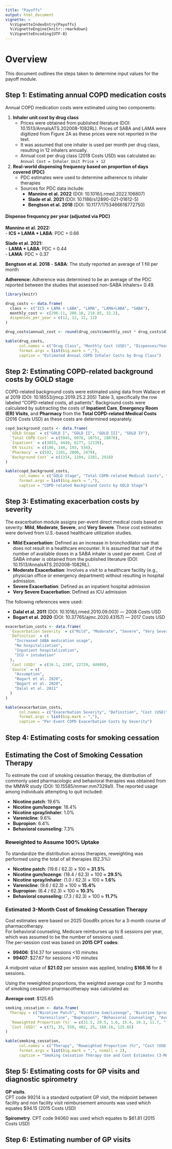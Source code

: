 ```yaml
---
title: "Payoffs"
output: html_document
vignette: >
  %\VignetteIndexEntry{Payoffs}
  %\VignetteEngine{knitr::rmarkdown}
  %\VignetteEncoding{UTF-8}
---
```


# Overview

This document outlines the steps taken to determine input values for the payoff module. 

## Step 1: Estimating annual COPD medication costs

Annual COPD medication costs were estimated using two components:

1. **Inhaler unit cost by drug class**  
   - Prices were obtained from published literature (DOI: 10.1513/AnnalsATS.202008-1082RL). Prices of SABA and LAMA were digitized from Figure 2A as these prices were not reported in the text.
   - It was assumed that one inhaler is used per month per drug class, resulting in 12 inhalers annually.  
   - Annual cost per drug class (2018 Costs USD) was calculated as:  
     `Annual Cost = Inhaler Unit Price × 12`

2. **Real-world dispensing frequency based on proportion of days covered (PDC)**  
   - PDC estimates were used to determine adherence to inhaler therapies
   - Sources for PDC data include:
     - **Mannino et al. 2022** (DOI: 10.1016/j.rmed.2022.106807)
     - **Slade et al. 2021** (DOI: 10.1186/s12890-021-01612-5)
     - **Bengtson et al. 2018** (DOI: 10.1177/1753466618772750) 

#### Dispense frequency per year (adjusted via PDC)

**Mannino et al. 2022:**  
- **ICS + LAMA + LABA**: PDC = 0.66  

**Slade et al. 2021:**  
- **LAMA + LABA**: PDC = 0.44  
- **LAMA**: PDC = 0.37  

**Bengtson et al. 2018**
- **SABA**: The study reported an average of 1 fill per month 

**Adherence:** Adherence was determined to be an average of the PDC reported between the studies that assessed non-SABA inhalers= 0.49.

```r

library(knitr)

drug_costs <- data.frame(
  class <- c("ICS + LAMA + LABA", "LAMA", "LAMA+LABA", "SABA"),
  monthly_cost <- c(296.11, 208.10, 218.05, 32.2),
  dispenses_per_year = c(12, 12, 12, 12)
)

drug_costs$annual_cost <- round(drug_costs$monthly_cost * drug_costs$dispenses_per_year, 2)

kable(drug_costs,
      col.names = c("Drug Class", "Monthly Cost (USD)", "Dispenses/Year", "Estimated Annual Cost (USD)"),
      format.args = list(big.mark = ","),
      caption = "Estimated Annual COPD Inhaler Costs by Drug Class")

```

## Step 2: Estimating COPD-related background costs by GOLD stage

COPD-related background costs were estimated using data from Wallace et al 2019 (DOI: 10.18553/jmcp.2019.25.2.205) Table 3, specifically the row labeled "COPD-related costs, all patients". Background costs were calculated by subtracting the costs of **Inpatient Care**, **Emergency Room (ER) Visits**, and **Pharmacy** from the **Total COPD-related Medical Costs** (2016 Costs USD) as these costs are determined separately.

```r

copd_background_costs <- data.frame(
  `GOLD Stage` = c("GOLD I", "GOLD II", "GOLD III", "GOLD IV"),
  `Total COPD Cost` = c(5945, 6978, 10751, 18070),
  `Inpatient` = c(3853, 4449, 6277, 12139),
  `ER Visits` = c(186, 144, 193, 534),
  `Pharmacy` = c(592, 1101, 2000, 2479),
  `Background Cost` = c(1314, 1284, 2281, 2918)
)

kable(copd_background_costs,
      col.names = c("GOLD Stage", "Total COPD-related Medical Costs", "Inpatient", "ER Visits", "Pharmacy", "Background Cost (USD)"),
      format.args = list(big.mark = ","),
      caption = "COPD-related Background Costs by GOLD Stage")

```

## Step 3: Estimating exacerbation costs by severity

The exacerbation module assigns per-event direct medical costs based on severity: **Mild**, **Moderate**, **Severe**, and **Very Severe**. These cost estimates were derived from U.S.-based healthcare utilization studies.

- **Mild Exacerbation**: Defined as an increase in bronchodilator use that does not result in a healthcare encounter. It is assumed that half of the number of available doses in a SABA inhaler is used per event. Cost of SABA inhaler is obtained from the published literature (DOI: 10.1513/AnnalsATS.202008-1082RL).
- **Moderate Exacerbation**: Involves a visit to a healthcare facility (e.g., physician office or emergency department) without resulting in hospital admission.
- **Severe Exacerbation**: Defined as an inpatient hospital admission
- **Very Severe Exacerbation**: Defined as ICU admission

The following references were used:

- **Dalal et al. 2011** (DOI: 10.1016/j.rmed.2010.09.003) — 2008 Costs USD  
- **Bogart et al. 2020** (DOI: 10.37765/ajmc.2020.43157) — 2017 Costs USD

```r

exacerbation_costs <- data.frame(
  `Exacerbation Severity` = c("Mild", "Moderate", "Severe", "Very Severe"),
  `Definition` = c(
    "Increased SABA medication usage",
    "No hospitalization",
    "Inpatient hospitalization",
    "ICU + intubation"
  ),
  `Cost (USD)` = c(16.1, 2107, 22729, 44909),
  `Source` = c(
    "Assumption",
    "Bogart et al. 2020",
    "Bogart et al. 2020",
    "Dalal et al. 2011"
  )
)

kable(exacerbation_costs,
      col.names = c("Exacerbation Severity", "Definition", "Cost (USD)", "Source"),
      format.args = list(big.mark = ","),
      caption = "Per-Event COPD Exacerbation Costs by Severity")
```


## Step 4: Estimating costs for smoking cessation 

## Estimating the Cost of Smoking Cessation Therapy

To estimate the cost of smoking cessation therapy, the distribution of commonly used pharmacologic and behavioral therapies was obtained from the MMWR study (DOI: 10.15585/mmwr.mm7329a1). The reported usage among individuals attempting to quit included:

- **Nicotine patch**: 19.6%  
- **Nicotine gum/lozenge**: 18.4%  
- **Nicotine spray/inhaler**: 1.0%  
- **Varenicline**: 9.6%  
- **Bupropion**: 6.4%  
- **Behavioral counseling**: 7.3%  

### Reweighted to Assume 100% Uptake

To standardize the distribution across therapies, reweighting was performed using the total of all therapies (62.3%):

- **Nicotine patch**: (19.6 / 62.3) × 100 ≈ **31.5%**  
- **Nicotine gum/lozenge**: (18.4 / 62.3) × 100 ≈ **29.5%**  
- **Nicotine spray/inhaler**: (1.0 / 62.3) × 100 ≈ **1.6%**  
- **Varenicline**: (9.6 / 62.3) × 100 ≈ **15.4%**  
- **Bupropion**: (6.4 / 62.3) × 100 ≈ **10.3%**  
- **Behavioral counseling**: (7.3 / 62.3) × 100 ≈ **11.7%**  

### Estimated 3-Month Cost of Smoking Cessation Therapy

Cost estimates were based on 2025 GoodRx prices for a 3-month course of pharmacotherapy.  
For behavioral counseling, Medicare reimburses up to 8 sessions per year, which was assumed to be the number of sessions used.  
The per-session cost was based on **2015 CPT codes**:

- **99406**: \$14.37 for sessions <10 minutes  
- **99407**: \$27.67 for sessions >10 minutes  

A midpoint value of **\$21.02** per session was applied, totaling **\$168.16** for 8 sessions.

Using the reweighted proportions, the weighted average cost for 3 months of smoking cessation pharmacotherapy was calculated as:

**Average cost**: \$125.65

```r

smoking_cessation <- data.frame(
  Therapy = c("Nicotine Patch", "Nicotine Gum/Lozenge", "Nicotine Spray/Inhaler", 
              "Varenicline", "Bupropion", "Behavioral Counseling", "Average (weighted)"),
  `Reweighted Proportion (%)` = c(31.5, 29.5, 1.6, 15.4, 10.3, 11.7, "--"),
  `Cost (USD)` = c(71, 35, 550, 402, 25, 168.16, 125.65)
)

kable(smoking_cessation,
      col.names = c("Therapy", "Reweighted Proportion (%)", "Cost (USD)"),
      format.args = list(big.mark = ",", nsmall = 2),
      caption = "Smoking Cessation Therapy Use and Cost Estimates (3-Month Duration)")

```

## Step 5: Estimating costs for GP visits and diagnostic spirometry 

**GP visits**.  
CPT code 99214 is a standard outpatient GP visit, the midpoint between facility and non facility visit reimbursement amounts was used which equates $94.15 (2015 Costs USD)

**Spirometry**. 
CPT code 94060 was used which equates to $61.81 (2015 Costs USD)

## Step 6: Estimating number of GP visits 



